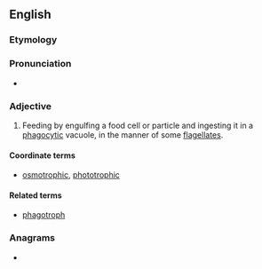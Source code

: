 ==English==

===Etymology===
{{suffix|phagotrophy|ic|lang=en}}

===Pronunciation===
* {{IPA|/ˌfeɪɡəˈtɹəʊfɪk/|lang=en}}

===Adjective===
{{en-adj|-}}

# {{lb|en|microbiology}} Feeding by engulfing a food cell or particle and ingesting it in a [[phagocytic]] vacuole, in the manner of some [[flagellate]]s.

====Coordinate terms====
* [[osmotrophic]], [[phototrophic]]

====Related terms====
* [[phagotroph]]

===Anagrams===
* {{anagrams|en|a=acghhioopprt|photographic}}